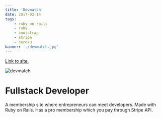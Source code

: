 ```yaml
---
title: 'Devmatch'
date: 2017-02-14
tags:
    - ruby on rails
    - ruby
    - bootstrap
    - stripe
    - heroku
banner: './devmatch.jpg'
---
```


<a href="http://pacific-mesa-35161.herokuapp.com/" target="_blank" rel="noopener noreferrer">
    Link to site.
</a>

![devmatch](./devmatch.jpg)

<h1>Fullstack Developer</h1>

A membership site where entrepreneurs can meet developers.
Made with Ruby on Rails. Has a pro membership which you pay through Stripe API.
